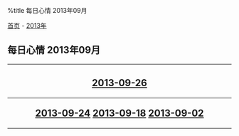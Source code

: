 %title 每日心情 2013年09月

[[../../../index|首页]] - [[../index|2013年]]
==每日心情 2013年09月==
----
<center>
<h2>
[[2013-09-26|2013-09-26]]
----
[[2013-09-24|2013-09-24]]
[[2013-09-18|2013-09-18]]
[[2013-09-02|2013-09-02]]
</h2>
</center>
----
